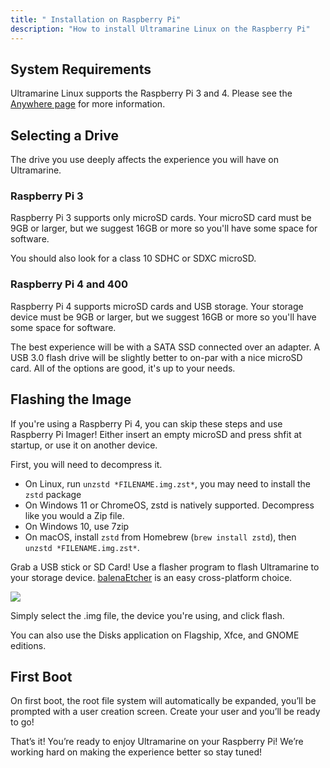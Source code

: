 ```yaml
---
title: " Installation on Raspberry Pi"
description: "How to install Ultramarine Linux on the Raspberry Pi"
---
```



## System Requirements

Ultramarine Linux supports the Raspberry Pi 3 and 4. Please see the [Anywhere page](/en/anywhere/rpi) for more information.

## Selecting a Drive

The drive you use deeply affects the experience you will have on Ultramarine.

### Raspberry Pi 3

Raspberry Pi 3 supports only microSD cards. Your microSD card must be 9GB or larger, but we suggest 16GB or more so you'll have some space for software.

You should also look for a class 10 SDHC or SDXC microSD.

### Raspberry Pi 4 and 400

Raspberry Pi 4 supports microSD cards and USB storage. Your storage device must be 9GB or larger, but we suggest 16GB or more so you'll have some space for software.

The best experience will be with a SATA SSD connected over an adapter. A USB 3.0 flash drive will be slightly better to on-par with a nice microSD card. All of the options are good, it's up to your needs.

## Flashing the Image

<Alert type="info">
  If you're using a Raspberry Pi 4, you can skip these steps and use Raspberry
  Pi Imager! Either insert an empty microSD and press shfit at startup, or use
  it on another device.
</Alert>

First, you will need to decompress it.

- On Linux, run `unzstd *FILENAME.img.zst*`, you may need to install the `zstd` package
- On Windows 11 or ChromeOS, zstd is natively supported. Decompress like you would a Zip file.
- On Windows 10, use 7zip
- On macOS, install `zstd` from Homebrew (`brew install zstd`), then `unzstd *FILENAME.img.zst*`.

Grab a USB stick or SD Card! Use a flasher program to flash Ultramarine to your storage device. [balenaEtcher](https://www.balena.io/etcher/) is an easy cross-platform choice.

![](/assets/balenaetcher.png)

Simply select the .img file, the device you're using, and click flash.

You can also use the Disks application on Flagship, Xfce, and GNOME editions.

## First Boot

On first boot, the root file system will automatically be expanded, you’ll be prompted with a user creation screen. Create your user and you’ll be ready to go!

That’s it! You’re ready to enjoy Ultramarine on your Raspberry Pi! We’re working hard on making the experience better so stay tuned!

